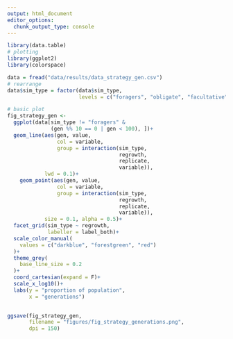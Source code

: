 ```yaml
---
output: html_document
editor_options: 
  chunk_output_type: console
---
```


```r
library(data.table)
# plotting
library(ggplot2)
library(colorspace)
```

```r
data = fread("data/results/data_strategy_gen.csv")
# rearrange
data$sim_type = factor(data$sim_type,
                       levels = c("foragers", "obligate", "facultative"))
```

```r
# basic plot
fig_strategy_gen <- 
  ggplot(data[sim_type != "foragers" & 
              (gen %% 10 == 0 | gen < 100), ])+
  geom_line(aes(gen, value,
                col = variable,
                group = interaction(sim_type,
                                    regrowth,
                                    replicate,
                                    variable)),
            lwd = 0.1)+
    geom_point(aes(gen, value,
                col = variable,
                group = interaction(sim_type,
                                    regrowth,
                                    replicate,
                                    variable)),
            size = 0.1, alpha = 0.5)+
  facet_grid(sim_type ~ regrowth,
             labeller = label_both)+
  scale_color_manual(
    values = c("darkblue", "forestgreen", "red")
  )+
  theme_grey(
    base_line_size = 0.2
  )+
  coord_cartesian(expand = F)+
  scale_x_log10()+
  labs(y = "proportion of population",
       x = "generations")
  
```

```r
ggsave(fig_strategy_gen,
       filename = "figures/fig_strategy_generations.png",
       dpi = 150)
```
